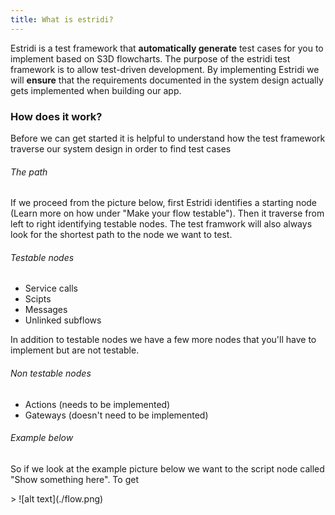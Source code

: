 ```yaml
---
title: What is estridi?
---
```


Estridi is a test framework that **automatically generate** test cases for you to implement based on S3D flowcharts.
The purpose of the estridi test framework is to allow test-driven development. By implementing Estridi we will **ensure**
that the requirements documented in the system design actually gets implemented when building our app.

### How does it work?

Before we can get started it is helpful to understand how the test framework traverse our system design in order to find
test cases

###### The path
If we proceed from the picture below, first Estridi identifies a starting node (Learn more on how under "Make your flow testable").
Then it traverse from left to right identifying testable nodes. The test framwork will also always look for the shortest path to the node we
want to test.

###### Testable nodes
- Service calls
- Scipts
- Messages
- Unlinked subflows

In addition to testable nodes we have a few more nodes that you'll have to implement but are not testable.

###### Non testable nodes
- Actions (needs to be implemented)
- Gateways (doesn't need to be implemented)

###### Example below
So if we look at the example picture below we want to the script node called "Show something here".
To get





<div data-lightbox="true">
  > ![alt text](./flow.png)
</div>
